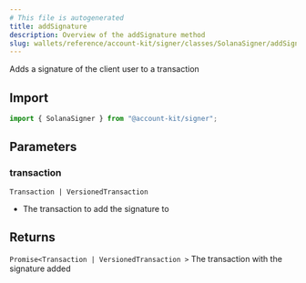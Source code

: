 ```yaml
---
# This file is autogenerated
title: addSignature
description: Overview of the addSignature method
slug: wallets/reference/account-kit/signer/classes/SolanaSigner/addSignature
---
```


Adds a signature of the client user to a transaction

## Import

```ts
import { SolanaSigner } from "@account-kit/signer";
```

## Parameters

### transaction

`Transaction | VersionedTransaction`

- The transaction to add the signature to

## Returns

`Promise<Transaction | VersionedTransaction >`
The transaction with the signature added
